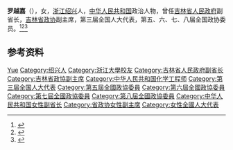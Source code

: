 '''罗越嘉'''（{{bd|1925年|}}），女，[[浙江|浙江]][[绍兴|绍兴]]人，[[中华人民共和国|中华人民共和国]]政治人物，曾任[[吉林省人民政府|吉林省人民政府]]副省长，[[吉林省政协|吉林省政协]]副主席，第三届全国人大代表，第五、六、七、八届全国政协委员。<ref>{{Cite book|title=华夏妇女名人词典|author=周行健主编|publisher=华夏出版社|year=1988|isbn=|location=北京|pages=}}</ref><ref>{{Cite book|title=吉林省百科全书 • 下册|author=王云坤主编; 尤国, 尹峰文, 邢世杰等副主编|publisher=吉林人民出版社|year=1998|isbn=|location=长春|pages=}}</ref><ref>{{Cite book|title=中华人民共和国职官志|author=何虎生, 李耀东, 向常福主编|publisher=中国社会出版社|year=2003|isbn=9787800883934|location=北京|pages=}}</ref>

== 参考资料 ==
{{reflist}}

{{中国人物小作品}}

{{Authority control}}
{{DEFAULTSORT:Luo罗}}
[[Category:罗姓|Yue]]
[[Category:绍兴人|Category:绍兴人]]
[[Category:浙江大學校友|Category:浙江大學校友]]
[[Category:吉林省人民政府副省长|Category:吉林省人民政府副省长]]
[[Category:吉林省政協副主席|Category:吉林省政協副主席]]
[[Category:中华人民共和国化学工程师|Category:中华人民共和国化学工程师]]
[[Category:第三届全国人大代表|Category:第三届全国人大代表]]
[[Category:第五屆全國政協委員|Category:第五屆全國政協委員]]
[[Category:第六屆全國政協委員|Category:第六屆全國政協委員]]
[[Category:第七屆全國政協委員|Category:第七屆全國政協委員]]
[[Category:第八屆全國政協委員|Category:第八屆全國政協委員]]
[[Category:中华人民共和国女性副省长|Category:中华人民共和国女性副省长]]
[[Category:省政协女性副主席|Category:省政协女性副主席]]
[[Category:女性全國人大代表|Category:女性全國人大代表]]